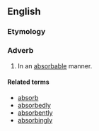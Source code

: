 ==English==

===Etymology===
{{suffix|absorbable|ly|lang=en}}

===Adverb===
{{en-adv}}

# In an [[absorbable]] manner.

====Related terms====
* [[absorb]]
* [[absorbedly]]
* [[absorbently]]
* [[absorbingly]]